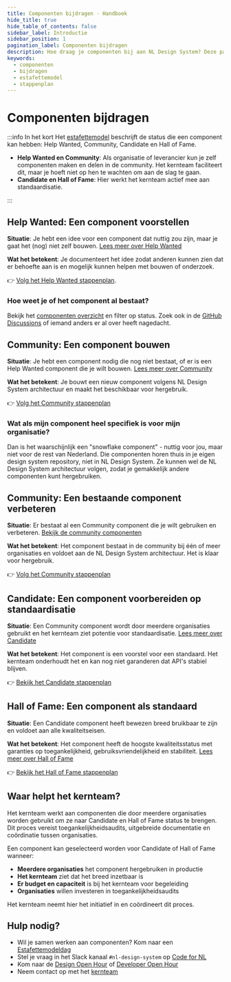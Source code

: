 ```yaml
---
title: Componenten bijdragen · Handboek
hide_title: true
hide_table_of_contents: false
sidebar_label: Introductie
sidebar_position: 1
pagination_label: Componenten bijdragen
description: Hoe draag je componenten bij aan NL Design System? Deze pagina legt uit welke stappen je zelf kunt nemen en waar het kernteam bij helpt.
keywords:
  - componenten
  - bijdragen
  - estafettemodel
  - stappenplan
---
```



# Componenten bijdragen

:::info In het kort
Het [estafettemodel](/handboek/estafettemodel) beschrijft de status die een component kan hebben: Help Wanted, Community, Candidate en Hall of Fame.

- **Help Wanted en Community**: Als organisatie of leverancier kun je zelf componenten maken en delen in de community. Het kernteam faciliteert dit, maar je hoeft niet op hen te wachten om aan de slag te gaan.
- **Candidate en Hall of Fame**: Hier werkt het kernteam actief mee aan standaardisatie.

:::

## Help Wanted: Een component voorstellen

**Situatie**: Je hebt een idee voor een component dat nuttig zou zijn, maar je gaat het (nog) niet zelf bouwen. [Lees meer over Help Wanted](/handboek/component-bijdragen/help-wanted)

**Wat het betekent**: Je documenteert het idee zodat anderen kunnen zien dat er behoefte aan is en mogelijk kunnen helpen met bouwen of onderzoek.

👉 [Volg het Help Wanted stappenplan](/handboek/component-bijdragen/help-wanted/stappenplan).

### Hoe weet je of het component al bestaat?

Bekijk het [componenten overzicht](/componenten/) en filter op status. Zoek ook in de [GitHub Discussions](https://github.com/orgs/nl-design-system/discussions/categories/component-suggestions) of iemand anders er al over heeft nagedacht.

## Community: Een component bouwen

**Situatie**: Je hebt een component nodig die nog niet bestaat, of er is een Help Wanted component die je wilt bouwen. [Lees meer over Community](/handboek/component-bijdragen/community)

**Wat het betekent**: Je bouwt een nieuw component volgens NL Design System architectuur en maakt het beschikbaar voor hergebruik.

👉 [Volg het Community stappenplan](/handboek/component-bijdragen/community/stappenplan-voor-organisaties)

### Wat als mijn component heel specifiek is voor mijn organisatie?

Dan is het waarschijnlijk een "snowflake component" - nuttig voor jou, maar niet voor de rest van Nederland. Die componenten horen thuis in je eigen design system repository, niet in NL Design System. Ze kunnen wel de NL Design System architectuur volgen, zodat je gemakkelijk andere componenten kunt hergebruiken.

## Community: Een bestaande component verbeteren

**Situatie**: Er bestaat al een Community component die je wilt gebruiken en verbeteren. [Bekijk de community componenten](/componenten/?status=COMMUNITY)

**Wat het betekent**: Het component bestaat in de community bij één of meer organisaties en voldoet aan de NL Design System architectuur. Het is klaar voor hergebruik.

👉 [Volg het Community stappenplan](/handboek/component-bijdragen/community/stappenplan-voor-organisaties)

## Candidate: Een component voorbereiden op standaardisatie

**Situatie**: Een Community component wordt door meerdere organisaties gebruikt en het kernteam ziet potentie voor standaardisatie. [Lees meer over Candidate](/handboek/component-bijdragen/candidate)

**Wat het betekent**: Het component is een voorstel voor een standaard. Het kernteam onderhoudt het en kan nog niet garanderen dat API's stabiel blijven.

👉 [Bekijk het Candidate stappenplan](/handboek/component-bijdragen/candidate/stappenplan)

## Hall of Fame: Een component als standaard

**Situatie**: Een Candidate component heeft bewezen breed bruikbaar te zijn en voldoet aan alle kwaliteitseisen.

**Wat het betekent**: Het component heeft de hoogste kwaliteitsstatus met garanties op toegankelijkheid, gebruiksvriendelijkheid en stabiliteit. [Lees meer over Hall of Fame](/handboek/component-bijdragen/hall-of-fame)

👉 [Bekijk het Hall of Fame stappenplan](/handboek/component-bijdragen/hall-of-fame/stappenplan)

## Waar helpt het kernteam?

Het kernteam werkt aan componenten die door meerdere organisaties worden gebruikt om ze naar Candidate en Hall of Fame status te brengen. Dit proces vereist toegankelijkheidsaudits, uitgebreide documentatie en coördinatie tussen organisaties.

Een component kan geselecteerd worden voor Candidate of Hall of Fame wanneer:

- **Meerdere organisaties** het component hergebruiken in productie
- **Het kernteam** ziet dat het breed inzetbaar is
- **Er budget en capaciteit** is bij het kernteam voor begeleiding
- **Organisaties** willen investeren in toegankelijkheidsaudits

Het kernteam neemt hier het initiatief in en coördineert dit proces.

## Hulp nodig?

- Wil je samen werken aan componenten? Kom naar een [Estafettemodeldag](/community/events/estafettemodeldag)
- Stel je vraag in het Slack kanaal `#nl-design-system` op [Code for NL](https://praatmee.codefor.nl/)
- Kom naar de [Design Open Hour](/events/design-open-hour) of [Developer Open Hour](/events/developer-open-hour)
- Neem contact op met het [kernteam](/project/kernteam)
